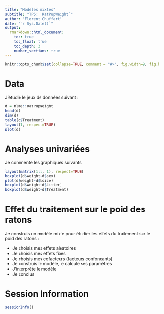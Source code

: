 ```yaml
---
title: "Modèles mixtes"
subtitle: "TP5: `RatPupWeight`"
author: "Florent Chuffart"
date: "`r Sys.Date()`"
output: 
  rmarkdown::html_document:
    toc: true
    toc_float: true
    toc_depth: 3
    number_sections: true
---
```



```r
knitr::opts_chunk$set(collapse=TRUE, comment = "#>", fig.width=9, fig.height=6, eval=TRUE, echo=TRUE, results="verbatim", warning=FALSE)
```
# Data

J’étudie le jeux de données suivant : 

```r
d = nlme::RatPupWeight
head(d)
dim(d)
table(d$Treatment)
layout(1, respect=TRUE)
plot(d)
```

# Analyses univariées

Je commente les graphiques suivants

```r
layout(matrix(1:1, 1), respect=TRUE)
boxplot(d$weight~d$sex)
plot(d$weight~d$Lsize)
boxplot(d$weight~d$Litter)
boxplot(d$weight~d$Treatment)
```


# Effet du traitement sur le poid des ratons

Je construis un modèle mixte pour étudier les effets du traitement sur le poid des ratons : 

  - Je choisis mes effets aléatoires
  - Je choisis mes effets fixes
  - Je choisis mes cofacteurs (facteurs confondants)
  - Je construis le modèle, je calcule ses paramètres
  - J’interprête le modèle
  - Je conclus


# Session Information

```r
sessionInfo()
```

